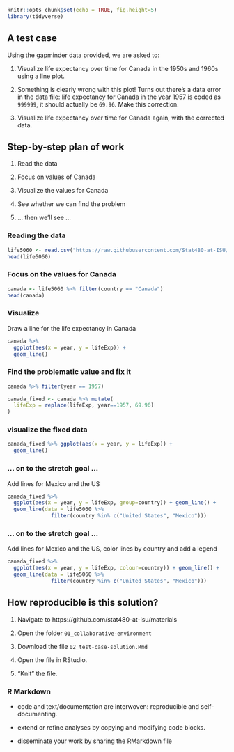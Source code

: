 ```r
knitr::opts_chunk$set(echo = TRUE, fig.height=5)
library(tidyverse)
```

## A test case

Using the gapminder data provided, we are asked to:

1. Visualize life expectancy over time for Canada in the 1950s and 1960s using a line plot.

2. Something is clearly wrong with this plot! Turns out there's a data error  in the data file: life expectancy for Canada in the year 1957 is coded as `999999`, it should actually be `69.96`. Make this correction.

3. Visualize life expectancy over time for Canada again, with the corrected data.

## Step-by-step plan of work

1. Read the data

2. Focus on values of Canada

3. Visualize the values for Canada

4. See whether we can find the problem

5. ... then we'll see ...


### Reading the data 

```r
life5060 <- read.csv("https://raw.githubusercontent.com/Stat480-at-ISU/materials/master/01_collaborative-environment/data/gapminder-5060.csv")
head(life5060)
```


### Focus on the values for Canada

```r
canada <- life5060 %>% filter(country == "Canada")
head(canada)
```


### Visualize 

Draw a line for the life expectancy in Canada
```r
canada %>% 
  ggplot(aes(x = year, y = lifeExp)) +
  geom_line()
```


### Find the problematic value and fix it

```r
canada %>% filter(year == 1957)

canada_fixed <- canada %>% mutate(
  lifeExp = replace(lifeExp, year==1957, 69.96)  
)
```


### visualize the fixed data

```r
canada_fixed %>% ggplot(aes(x = year, y = lifeExp)) +
  geom_line()
```


### ... on to the stretch goal ... 

Add lines for Mexico and the US

```r
canada_fixed %>% 
  ggplot(aes(x = year, y = lifeExp, group=country)) + geom_line() +
  geom_line(data = life5060 %>% 
              filter(country %in% c("United States", "Mexico")))
```


### ... on to the stretch goal ... 

Add lines for Mexico and the US, color lines by country and add a legend

```r
canada_fixed %>% 
  ggplot(aes(x = year, y = lifeExp, colour=country)) + geom_line() +
  geom_line(data = life5060 %>% 
              filter(country %in% c("United States", "Mexico")))

```


## How reproducible is this solution?

1. Navigate to https://github.com/stat480-at-isu/materials

2. Open the folder `01_collaborative-environment` 

3. Download the file `02_test-case-solution.Rmd`

3. Open the file in RStudio.

4. "Knit" the file.


### R Markdown

- code and text/documentation are interwoven: reproducible and self-documenting.

- extend or refine analyses by copying and modifying code blocks.

- disseminate your work by sharing the RMarkdown file
